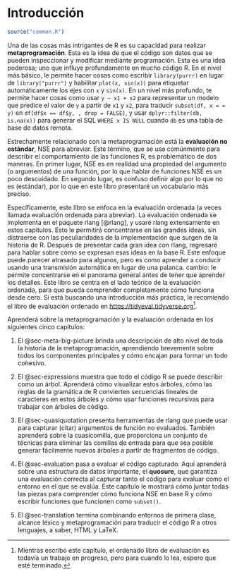 # Introducción {#metaprogramming .unnumbered}

```r
source("common.R")
```

\index{metaprogramming} \index{non-standard evaluation}

Una de las cosas más intrigantes de R es su capacidad para realizar **metaprogramación**. Esta es la idea de que el código son datos que se pueden inspeccionar y modificar mediante programación. Esta es una idea poderosa; uno que influye profundamente en mucho código R. En el nivel más básico, le permite hacer cosas como escribir `library(purrr)` en lugar de `library("purrr")` y habilitar `plot(x, sin(x))` para etiquetar automáticamente los ejes con `x` y `sin(x)`. En un nivel más profundo, te permite hacer cosas como usar `y ~ x1 + x2` para representar un modelo que predice el valor de `y` a partir de `x1` y `x2`, para traducir `subset(df, x = = y)` en `df[df$x == df$y, , drop = FALSE]`, y usar `dplyr::filter(db, is.na(x))` para generar el SQL `WHERE x IS NULL` cuando `db` es una tabla de base de datos remota.

Estrechamente relacionado con la metaprogramación está la **evaluación no estándar**, NSE para abreviar. Este término, que se usa comúnmente para describir el comportamiento de las funciones R, es problemático de dos maneras. En primer lugar, NSE es en realidad una propiedad del argumento (o argumentos) de una función, por lo que hablar de funciones NSE es un poco descuidado. En segundo lugar, es confuso definir algo por lo que no es (estándar), por lo que en este libro presentaré un vocabulario más preciso.

Específicamente, este libro se enfoca en la evaluación ordenada (a veces llamada evaluación ordenada para abreviar). La evaluación ordenada se implementa en el paquete rlang [@rlang], y usaré rlang extensamente en estos capítulos. Esto le permitirá concentrarse en las grandes ideas, sin distraerse con las peculiaridades de la implementación que surgen de la historia de R. Después de presentar cada gran idea con rlang, regresaré para hablar sobre cómo se expresan esas ideas en la base R. Este enfoque puede parecer atrasado para algunos, pero es como aprender a conducir usando una transmisión automática en lugar de una palanca. cambio: le permite concentrarse en el panorama general antes de tener que aprender los detalles. Este libro se centra en el lado teórico de la evaluación ordenada, para que pueda comprender completamente cómo funciona desde cero. Si está buscando una introducción más práctica, le recomiendo el libro de evaluación ordenado en <https://tidyeval.tidyverse.org>[^meta-1].

[^meta-1]: Mientras escribo este capítulo, el ordenado libro de evaluación es todavía un trabajo en progreso, pero para cuando lo lea, espero que esté terminado.

Aprenderá sobre la metaprogramación y la evaluación ordenada en los siguientes cinco capítulos:

1.  El @sec-meta-big-picture brinda una descripción de alto nivel de toda la historia de la metaprogramación, aprendiendo brevemente sobre todos los componentes principales y cómo encajan para formar un todo cohesivo.

2.  El @sec-expressions muestra que todo el código R se puede describir como un árbol. Aprenderá cómo visualizar estos árboles, cómo las reglas de la gramática de R convierten secuencias lineales de caracteres en estos árboles y cómo usar funciones recursivas para trabajar con árboles de código.

3.  El @sec-quasiquotation presenta herramientas de rlang que puede usar para capturar (citar) argumentos de función no evaluados. También aprenderá sobre la cuasicomilla, que proporciona un conjunto de técnicas para eliminar las comillas de entrada para que sea posible generar fácilmente nuevos árboles a partir de fragmentos de código.

4.  El @sec-evaluation pasa a evaluar el código capturado. Aquí aprenderá sobre una estructura de datos importante, el **quosure**, que garantiza una evaluación correcta al capturar tanto el código para evaluar como el entorno en el que se evalúa. Este capítulo le mostrará cómo juntar todas las piezas para comprender cómo funciona NSE en base R y cómo escribir funciones que funcionen como `subset()`.

5.  El @sec-translation termina combinando entornos de primera clase, alcance léxico y metaprogramación para traducir el código R a otros lenguajes, a saber, HTML y LaTeX.
